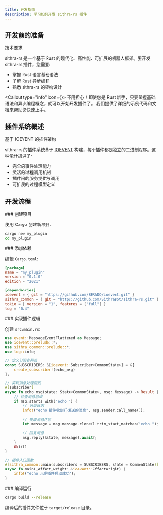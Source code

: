 ```yaml
---
title: 开发指南
description: 学习如何开发 sithra-rs 插件
---
```



## 开发前的准备

<div className="flex items-center gap-2 mb-4">
  <Code2 className="w-5 h-5" />
  <span className="text-lg font-medium">技术要求</span>
</div>

sithra-rs 是一个基于 Rust 的现代化、高性能、可扩展的机器人框架。要开发 sithra-rs 插件，您需要:

- 掌握 Rust 语言基础语法
- 了解 Rust 异步编程
- 熟悉 sithra-rs 的架构设计

<Callout type="info" icon={<BookOpen />}>
  不用担心！即使您是 Rust 新手，只要掌握基础语法和异步编程概念，就可以开始开发插件了。
  我们提供了详细的示例代码和文档来帮助您快速上手。
</Callout>

## 插件系统概述

<div className="flex items-center gap-2 mb-4">
  <Puzzle className="w-5 h-5" />
  <span className="text-lg font-medium">基于 IOEVENT 的插件架构</span>
</div>

sithra-rs 的插件系统基于 [IOEVENT](https://github.com/BERADQ/ioevent) 构建，每个插件都是独立的二进制程序。这种设计提供了:

- 完全的事件处理能力
- 灵活的过程调用机制
- 插件间的服务提供与调用
- 可扩展的过程模型定义

## 开发流程

<Steps>
<Step>
### 创建项目

使用 Cargo 创建新项目:

```bash
cargo new my_plugin
cd my_plugin
```
</Step>

<Step>
### 添加依赖

编辑 `Cargo.toml`:

```toml
[package]
name = "my_plugin"
version = "0.1.0"
edition = "2021"

[dependencies]
ioevent = { git = "https://github.com/BERADQ/ioevent.git" }
sithra_common = { git = "https://github.com/SithraBot/sithra-rs.git" }
tokio = { version = "1", features = ["full"] }
log = "0.4"
```
</Step>

<Step>
### 实现插件逻辑

创建 `src/main.rs`:

```rust
use event::MessageEventFlattened as Message;
use ioevent::prelude::*;
use sithra_common::prelude::*;
use log::info;

// 定义订阅者列表
const SUBSCRIBERS: &[ioevent::Subscriber<CommonState>] = &[
    create_subscriber!(echo_msg)
];

// 实现消息处理函数
#[subscriber]
async fn echo_msg(state: State<CommonState>, msg: Message) -> Result {
    // 检查消息前缀
    if msg.starts_with("echo ") {
        // 记录日志
        info!("echo 插件收到{}发送的消息", msg.sender.call_name());
        
        // 提取消息内容
        let message = msg.message.clone().trim_start_matches("echo ");
        
        // 回复消息
        msg.reply(&state, message).await?;
    }
    Ok(())
}

// 插件入口函数
#[sithra_common::main(subscribers = SUBSCRIBERS, state = CommonState)]
async fn main(_effect_wright: &ioevent::EffectWright) {
    info!("echo 示例插件启动成功");
}
```
</Step>

<Step>
### 编译运行

```bash
cargo build --release
```

编译后的插件文件位于 `target/release` 目录。
</Step>
</Steps>
